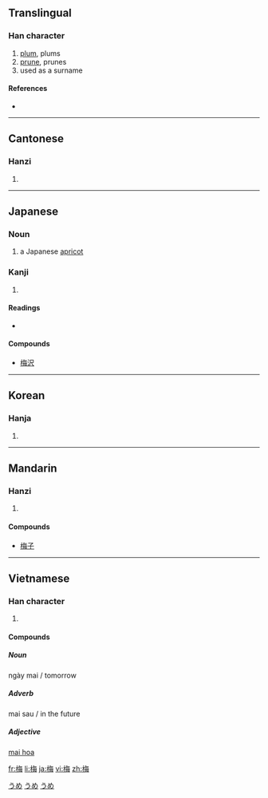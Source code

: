{{see|楳}}
==Translingual==

===Han character===
{{Han char|rn=75|rad=木|as=07|sn=11|four=4895<sub>7</sub>|canj=木人田卜 (DOWY)|ids=⿰[[木]][[毎]]}}

# [[plum]], plums
# [[prune]], prunes
# used as a surname

====References====
* {{Han ref|kx=0528.080|dkj=14795|dj=0916.230|hdz=21215.130|uh=6885|ud=26757|bh=B1F6|bd=45558}}

----

==Cantonese==

===Hanzi===
{{yue-hanzi|jyut=|y=mui4}}

# {{defn|Cantonese}}

----

==Japanese==

===Noun===
{{ja-noun|k|hira=うめ|rom=ume}}

# a Japanese [[apricot]]

===Kanji===
{{ja-kanji|grade=4|rs=木07}}

# {{defn|Japanese}}

====Readings====
* {{ja-readings|on=[[ばい]] (bai)|kun=[[うめ]] (ume)}}

====Compounds====
* [[梅沢]]

[[Category:1000 Japanese basic words|うめ]]
[[Category:ja:Fruits|うめ]]
[[Category:ja:Trees|うめ]]

----

==Korean==

===Hanja===
{{ko-hanja|hangeul=[[매]]|eumhun=|rv=mae|mr=mae|y=may}}

# {{defn|Korean}}

----

==Mandarin==

===Hanzi===
{{cmn-hanzi|pin=[[méi]] ([[mei2]])|wg=mei<sup>2</sup>}}

# {{defn|Mandarin}}

====Compounds====
*[[梅子]]

----

==Vietnamese==

===Han character===

{{vi-hantu| [[mai]]}}


# {{defn|Vietnamese}}

====Compounds====

=====Noun=====
ngày mai / tomorrow

=====Adverb=====
mai sau / in the future

=====Adjective=====
[http://vi.wiktionary.org/wiki/mai_hoa mai hoa]


[[fr:梅]]
[[li:梅]]
[[ja:梅]]
[[vi:梅]]
[[zh:梅]]